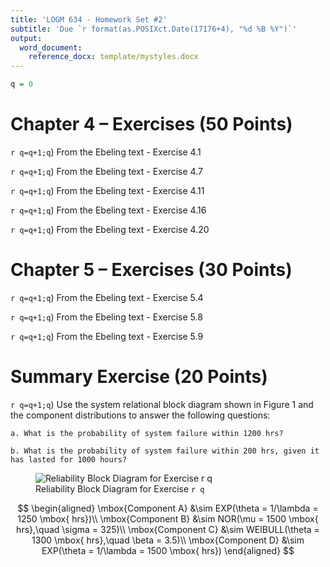 ```yaml
---
title: 'LOGM 634 - Homework Set #2'
subtitle: 'Due `r format(as.POSIXct.Date(17176+4), "%d %B %Y")`'
output:
  word_document:
    reference_docx: template/mystyles.docx
---
```


```r
q = 0
```

# Chapter 4 – Exercises (50 Points)

`r q=q+1;q`) From the Ebeling text - Exercise 4.1

`r q=q+1;q`) From the Ebeling text - Exercise 4.7

`r q=q+1;q`) From the Ebeling text - Exercise 4.11

`r q=q+1;q`) From the Ebeling text - Exercise 4.16

`r q=q+1;q`) From the Ebeling text - Exercise 4.20

# Chapter 5 – Exercises (30 Points)

`r q=q+1;q`) From the Ebeling text - Exercise 5.4

`r q=q+1;q`) From the Ebeling text - Exercise 5.8

`r q=q+1;q`) From the Ebeling text - Exercise 5.9

#####

# Summary Exercise (20 Points)

`r q=q+1;q`) Use the system relational block diagram shown in Figure 1 and the component distributions to answer the following questions:

    a. What is the probability of system failure within 1200 hrs?

    b. What is the probability of system failure within 200 hrs, given it has lasted for 1000 hours?

![Reliability Block Diagram for Exercise `r q`](images/block-diagram.gif)

$$
\begin{aligned}
\mbox{Component A} &\sim EXP(\theta = 1/\lambda = 1250 \mbox{ hrs})\\
\mbox{Component B} &\sim NOR(\mu = 1500 \mbox{ hrs},\quad \sigma = 325)\\
\mbox{Component C} &\sim WEIBULL(\theta = 1300 \mbox{ hrs},\quad \beta = 3.5)\\
\mbox{Component D} &\sim EXP(\theta = 1/\lambda = 1500 \mbox{ hrs})
\end{aligned}
$$
